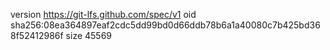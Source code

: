 version https://git-lfs.github.com/spec/v1
oid sha256:08ea364897eaf2cdc5dd99bd0d66ddb78b6a1a40080c7b425bd368f52412986f
size 45569
